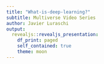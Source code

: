 ```yaml
---
title: "What-is-deep-learning?"
subtitle: Multiverse Video Series
author: Javier Luraschi
output:
  revealjs::revealjs_presentation:
    df_print: paged
    self_contained: true
    theme: moon
---
```


<style>
.reveal .controls {
  opacity: 0;
}

.reveal h1 {
  font-size: 120px !important;
  background: #77abd9;
  color: #000 !important;
  display: inline-block;
  padding: 0 30px 0 30px;
  border-radius: 3px;
}

.reveal h1.subtitle {
  font-size: 60px !important;
  color: #FFF !important;
  font-weight: 400 !important;
  padding-left: 30px;
  background: none;
}
</style>

